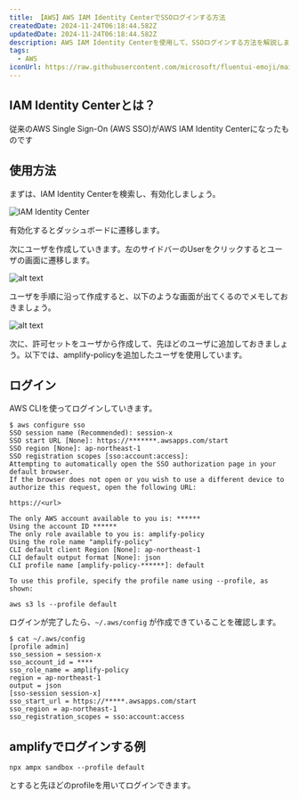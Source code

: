 ```yaml
---
title: 【AWS】AWS IAM Identity CenterでSSOログインする方法
createdDate: 2024-11-24T06:18:44.582Z
updatedDate: 2024-11-24T06:18:44.582Z
description: AWS IAM Identity Centerを使用して、SSOログインする方法を解説します。
tags:
  - AWS
iconUrl: https://raw.githubusercontent.com/microsoft/fluentui-emoji/main/assets/Kangaroo/Flat/kangaroo_flat.svg
---
```


## IAM Identity Centerとは？

従来のAWS Single Sign-On (AWS SSO)がAWS IAM Identity Centerになったものです

## 使用方法

まずは、IAM Identity Centerを検索し、有効化しましょう。

![IAM Identity Center](../../public/static/assets/img/posts/aws-sso-login/img.png)

有効化するとダッシュボードに遷移します。

次にユーザを作成していきます。左のサイドバーのUserをクリックするとユーザの画面に遷移します。

![alt text](../../public/static/assets/img/posts/aws-sso-login/img-2.png)

ユーザを手順に沿って作成すると、以下のような画面が出てくるのでメモしておきましょう。

![alt text](../../public/static/assets/img/posts/aws-sso-login/img-1.png)

次に、許可セットをユーザから作成して、先ほどのユーザに追加しておきましょう。以下では、amplify-policyを追加したユーザを使用しています。

## ログイン

AWS CLIを使ってログインしていきます。

```shellsession
$ aws configure sso
SSO session name (Recommended): session-x
SSO start URL [None]: https://*******.awsapps.com/start
SSO region [None]: ap-northeast-1
SSO registration scopes [sso:account:access]:
Attempting to automatically open the SSO authorization page in your default browser.
If the browser does not open or you wish to use a different device to authorize this request, open the following URL:

https://<url>

The only AWS account available to you is: ******
Using the account ID ******
The only role available to you is: amplify-policy
Using the role name "amplify-policy"
CLI default client Region [None]: ap-northeast-1
CLI default output format [None]: json
CLI profile name [amplify-policy-******]: default

To use this profile, specify the profile name using --profile, as shown:

aws s3 ls --profile default
```

ログインが完了したら、`~/.aws/config` が作成できていることを確認します。

```shellsession
$ cat ~/.aws/config
[profile admin]
sso_session = session-x
sso_account_id = ****
sso_role_name = amplify-policy
region = ap-northeast-1
output = json
[sso-session session-x]
sso_start_url = https://*****.awsapps.com/start
sso_region = ap-northeast-1
sso_registration_scopes = sso:account:access
```

## amplifyでログインする例

```shellsession
npx ampx sandbox --profile default
```

とすると先ほどのprofileを用いてログインできます。
